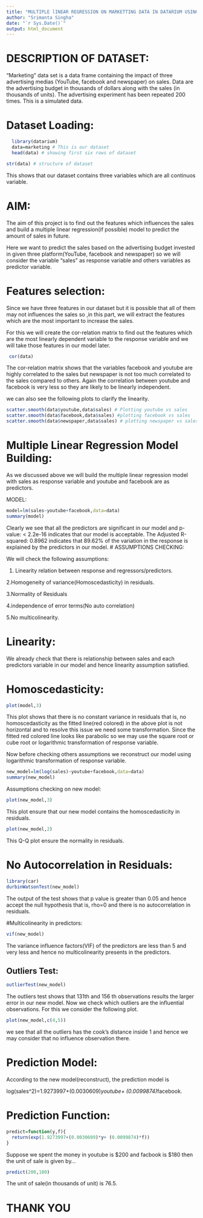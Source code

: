 ```yaml
---
title: "MULTIPLE lINEAR REGRESSION ON MARKETTING DATA IN DATARIUM USING R"
author: "Srimanta Singha"
date: "`r Sys.Date()`"
output: html_document
---
```

# DESCRIPTION OF DATASET:

"Marketing" data set is a data frame containing the impact of three advertising medias
 (YouTube, facebook and newspaper) on sales. Data are the advertising budget
in thousands of dollars along with the sales (in thousands of units). The
advertising experiment has been repeated 200 times. This is a simulated data.

# Dataset Loading:

```r
  library(datarium)
  data=marketing # This is our dataset
  head(data) # showing first six rows of dataset
```
```r
str(data) # structure of dataset
```
This shows that our dataset contains three variables which are all continuos variable.

# AIM:
The aim of this project is to find out the features which influences the sales and build a multiple linear regression(if possible) model to predict the amount of sales in future.

Here we want to predict the sales based on the advertising budget invested in given three platform(YouTube, facebook and newspaper)
so we will consider the variable "sales" as response variable and
others variables as predictor variable.

# Features selection:

Since we have three features in our dataset but it is possible that all of them may not influences the sales so ,in this part, we will extract the features which are the most important to increase the sales.

For this we will create the cor-relation matrix to find out the features which are the most linearly dependent variable to the response variable and we will take those features in our model
later.
```r
 cor(data)
```
The cor-relation matrix shows that the variables facebook and youtube are highly correlated to the sales but newspaper is not too much correlated to the sales compared to others.
Again the correlation between youtube and facebook is very less so they are likely to be linearly independent.

we can also see the following plots to clarify the linearity.

```r
scatter.smooth(data$youtube,data$sales) # Plotting youtube vs sales
scatter.smooth(data$facebook,data$sales) #plotting facebook vs sales
scatter.smooth(data$newspaper,data$sales) # plotting newspaper vs sales
```

# Multiple Linear Regression Model Building:

As we discussed above we will build the multiple linear regression model with sales as response variable and youtube and facebook are as predictors.

MODEL:
```r
model=lm(sales~youtube+facebook,data=data)
summary(model)
```
Clearly we see that all the predictors are significant in our model and p-value: < 2.2e-16 indicates that our model is acceptable.
The Adjusted R-squared:  0.8962 indicates that 89.62% of  the variation in the response is explained by the predictors in our model.
# ASSUMPTIONS CHECKING:

We will check the following assumptions:

1. Linearity relation between response and regressors/predictors.

2.Homogeneity of variance(Homoscedasticity) in residuals.

3.Normality of Residuals

4.independence of error terms(No auto correlation)

5.No multicolinearity.
  
# Linearity:

We already check that there is relationship between sales and each predictors variable in our model and hence linearity assumption satisfied.

# Homoscedasticity:
```r
plot(model,3)
```

This plot shows that there is no constant variance in residuals that is, no homoscedasticity as the fitted line(red colored) in the above plot is not horizontal and to resolve this issue we need some transformation.
Since the fitted red colored line looks like parabolic so we may use the square root or cube root or logarithmic transformation of response variable.

Now before checking others assumptions we reconstruct our model using logarithmic transformation
of response variable.

```r

new_model=lm(log(sales)~youtube+facebook,data=data)
summary(new_model)
```
Assumptions checking on new model:

```r
plot(new_model,3)
```

This plot ensure that our new model contains the homoscedasticity in residuals.

```r
plot(new_model,2)
```

This Q-Q plot ensure the normality in residuals.


# No Autocorrelation in Residuals:
```r
library(car)
durbinWatsonTest(new_model)
```
The output of the test shows that p value is greater than 0.05 and hence accept the null hypothesis that is, rho=0 and there is no autocorrelation in residuals.

#Multicolinearity in predictors:
```r
vif(new_model)
```

The variance influence factors(VIF) of the predictors are less than 5 and very less and hence no multicolinearity presents in the predictors.

## Outliers Test:
```r
outlierTest(new_model)
```
The outliers test shows that 131th and 156 th observations results the larger error in our new model.
Now we check which outliers are the influential observations.
For this we consider the following plot.
```r
plot(new_model,c(4,5))
```

we see that all the outliers has the cook's distance inside 1 and hence we may consider that no influence observation there.

# Prediction Model:
According to the new model(reconstruct), the prediction model is

log(sales^2)=1.9273997+(0.0030609)*youtube+ (0.0099874)*facebook.

# Prediction Function:
```r
predict=function(y,f){
  return(exp(1.9273997+(0.0030609)*y+ (0.0099874)*f))
}
```
Suppose we spent the money in youtube is $200 and facbook is $180 then the unit of sale is given by...
```r
predict(200,180)
```

The unit of sale(in thousands of unit) is 76.5.

#                                THANK YOU